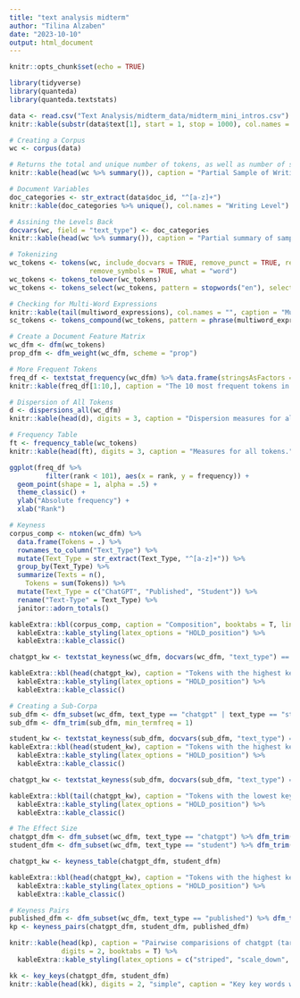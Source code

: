 ---
title: "text analysis midterm"
author: "Tilina Alzaben"
date: "2023-10-10"
output: html_document
---

```{r setup, include=FALSE}
knitr::opts_chunk$set(echo = TRUE)
```

```{r}
library(tidyverse)
library(quanteda)
library(quanteda.textstats)
```

```{r}
data <- read.csv("Text Analysis/midterm_data/midterm_mini_intros.csv")
knitr::kable(substr(data$text[1], start = 1, stop = 1000), col.names = "Sample of Text")
```
```{r}
# Creating a Corpus 
wc <- corpus(data)

# Returns the total and unique number of tokens, as well as number of sentences.
knitr::kable(head(wc %>% summary()), caption = "Partial Sample of Writing Corpus.")
```

```{r}
# Document Variables 
doc_categories <- str_extract(data$doc_id, "^[a-z]+")
knitr::kable(doc_categories %>% unique(), col.names = "Writing Level")

# Assining the Levels Back
docvars(wc, field = "text_type") <- doc_categories
knitr::kable(head(wc %>% summary()), caption = "Partial summary of sample corpus.")
```

```{r}
# Tokenizing 
wc_tokens <- tokens(wc, include_docvars = TRUE, remove_punct = TRUE, remove_numbers = TRUE, 
                    remove_symbols = TRUE, what = "word")
wc_tokens <- tokens_tolower(wc_tokens)
wc_tokens <- tokens_select(wc_tokens, pattern = stopwords("en"), selection = "remove")
```

```{r}
# Checking for Multi-Word Expressions
knitr::kable(tail(multiword_expressions), col.names = "", caption = "Multi-word expressions.")
sc_tokens <- tokens_compound(wc_tokens, pattern = phrase(multiword_expressions))
```


```{r}
# Create a Document Feature Matrix
wc_dfm <- dfm(wc_tokens)
prop_dfm <- dfm_weight(wc_dfm, scheme = "prop")
```

```{r}
# More Frequent Tokens
freq_df <- textstat_frequency(wc_dfm) %>% data.frame(stringsAsFactors = F)
knitr::kable(freq_df[1:10,], caption = "The 10 most frequent tokens in the sample corpus.")
```

```{r}
# Dispersion of All Tokens
d <- dispersions_all(wc_dfm)
knitr::kable(head(d), digits = 3, caption = "Dispersion measures for all tokens.", "simple")

# Frequency Table
ft <- frequency_table(wc_tokens)
knitr::kable(head(ft), digits = 3, caption = "Measures for all tokens.", "simple")

ggplot(freq_df %>% 
         filter(rank < 101), aes(x = rank, y = frequency)) +
  geom_point(shape = 1, alpha = .5) +
  theme_classic() +
  ylab("Absolute frequency") +
  xlab("Rank")
```
```{r}
# Keyness
corpus_comp <- ntoken(wc_dfm) %>% 
  data.frame(Tokens = .) %>%
  rownames_to_column("Text_Type") %>%
  mutate(Text_Type = str_extract(Text_Type, "^[a-z]+")) %>%
  group_by(Text_Type) %>%
  summarize(Texts = n(),
    Tokens = sum(Tokens)) %>%
  mutate(Text_Type = c("ChatGPT", "Published", "Student")) %>%
  rename("Text-Type" = Text_Type) %>%
  janitor::adorn_totals()

kableExtra::kbl(corpus_comp, caption = "Composition", booktabs = T, linesep = "") %>%
  kableExtra::kable_styling(latex_options = "HOLD_position") %>%
  kableExtra::kable_classic()
```
```{r}
chatgpt_kw <- textstat_keyness(wc_dfm, docvars(wc_dfm, "text_type") == "chatgpt", measure = "lr")

kableExtra::kbl(head(chatgpt_kw), caption = "Tokens with the highest keyness values in ChatGPT text-type compared to the rest of the sample corpus.", booktabs = T, linesep = "", digits = 2) %>%
  kableExtra::kable_styling(latex_options = "HOLD_position") %>%
  kableExtra::kable_classic()
```

```{r}
# Creating a Sub-Corpa
sub_dfm <- dfm_subset(wc_dfm, text_type == "chatgpt" | text_type == "student")
sub_dfm <- dfm_trim(sub_dfm, min_termfreq = 1)

student_kw <- textstat_keyness(sub_dfm, docvars(sub_dfm, "text_type") == "student", measure = "lr")
kableExtra::kbl(head(student_kw), caption = "Tokens with the highest keyness values in student text-type when compared to ChatGPT text-type.", booktabs = T, linesep = "", digits = 2) %>%
  kableExtra::kable_styling(latex_options = "HOLD_position") %>%
  kableExtra::kable_classic()
```

```{r}
chatgpt_kw <- textstat_keyness(sub_dfm, docvars(sub_dfm, "text_type") == "chatgpt", measure = "lr")

kableExtra::kbl(tail(chatgpt_kw), caption = "Tokens with the lowest keyness values in the ChatGPT text-type when compared to the Student text-type.", booktabs = T, linesep = "", digits = 2) %>%
  kableExtra::kable_styling(latex_options = "HOLD_position") %>%
  kableExtra::kable_classic()
```

```{r}
# The Effect Size
chatgpt_dfm <- dfm_subset(wc_dfm, text_type == "chatgpt") %>% dfm_trim(min_termfreq = 1)
student_dfm <- dfm_subset(wc_dfm, text_type == "student") %>% dfm_trim(min_termfreq = 1)

chatgpt_kw <- keyness_table(chatgpt_dfm, student_dfm)

kableExtra::kbl(head(chatgpt_kw), caption = "Tokens with the highest keyness values in the ChatGPT text-type when compared to the Student text-type.", booktabs = T, linesep = "", digits = 2) %>%
  kableExtra::kable_styling(latex_options = "HOLD_position") %>%
  kableExtra::kable_classic()
```

```{r}
# Keyness Pairs
published_dfm <- dfm_subset(wc_dfm, text_type == "published") %>% dfm_trim(min_termfreq = 1)
kp <- keyness_pairs(chatgpt_dfm, student_dfm, published_dfm)

knitr::kable(head(kp), caption = "Pairwise comparisions of chatgpt (target) vs. student (reference), chatgpt (target) vs. published (reference), and student (target) vs. published (reference).", 
             digits = 2, booktabs = T) %>% 
  kableExtra::kable_styling(latex_options = c("striped", "scale_down", "HOLD_position"))
```
```{r}
kk <- key_keys(chatgpt_dfm, student_dfm)
knitr::kable(head(kk), digits = 2, "simple", caption = "Key key words when comparing ChatGPT text-type to the Student text-type.")
```



